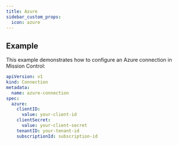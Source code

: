 ```yaml
---
title: Azure
sidebar_custom_props:
  icon: azure
---
```



<Fields connection="azure"/>

## Example

This example demonstrates how to configure an Azure connection in Mission Control:

```yaml title="azure-connection.yaml"
apiVersion: v1
kind: Connection
metadata:
  name: azure-connection
spec:
  azure:
    clientID:
      value: your-client-id
    clientSecret:
      value: your-client-secret
    tenantID: your-tenant-id
    subscriptionId: subscription-id
```

